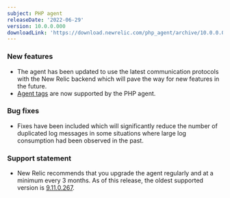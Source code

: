 ```yaml
---
subject: PHP agent
releaseDate: '2022-06-29'
version: 10.0.0.000
downloadLink: 'https://download.newrelic.com/php_agent/archive/10.0.0.000'
---
```


### New features ###
* The agent has been updated to use the latest communication protocols with the New Relic backend which will pave the way for new features in the future.
* [Agent tags](https://docs.newrelic.com/docs/new-relic-solutions/new-relic-one/core-concepts/use-tags-help-organize-find-your-data/) are now supported by the PHP agent.

### Bug fixes ###
* Fixes have been included which will significantly reduce the number of duplicated log messages in some situations where large log consumption had been observed in the past.

### Support statement ###
* New Relic recommends that you upgrade the agent regularly and at a minimum every 3 months. As of this release, the oldest supported version is [9.11.0.267](/docs/release-notes/agent-release-notes/php-release-notes/php-agent-9110267/).

